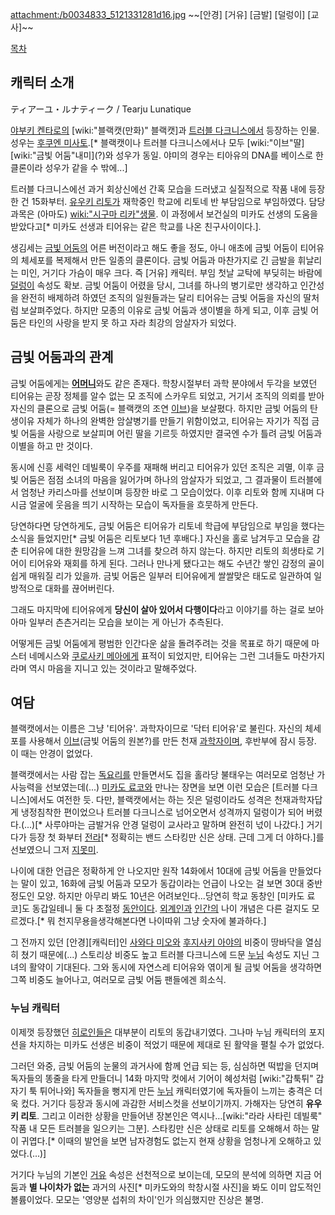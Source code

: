 attachment:/b0034833_5121331281d16.jpg
~~[안경] [거유] [금발] [덜렁이] [교사]~~ 

[[목차]]
== 캐릭터 소개 ==
ティアーユ・ルナティーク / Tearju Lunatique

[[야부키 켄타로]]의 [wiki:"블랙캣(만화)" 블랙캣]과 [[트러블 다크니스]]에서 등장하는 인물. 성우는 [[후쿠엔 미사토]].[* 블랙캣이나 트러블 다크니스에서나 모두 [wiki:"이브"딸][wiki:"금빛 어둠"내미](?)와 성우가 동일. 야미의 경우는 티아유의 DNA를 베이스로 한 클론이라 성우가 같을 수 밖에...]

트러블 다크니스에선 과거 회상신에선 간혹 모습을 드러냈고 실질적으로 작품 내에 등장한 건 15화부터. [[유우키 리토]]가 재학중인 학교에 리토네 반 부담임으로 부임하였다. 담당 과목은 (아마도) [[wiki:"시구마 리카"생물]]. 이 과정에서 보건실의 미카도 선생의 도움을 받았다고[* 미카도 선생과 티어유는 같은 학교를 나온 친구사이이다.].

생김세는 [[금빛 어둠]]의 어른 버전이라고 해도 좋을 정도, 아니 애초에 금빛 어둠이 티어유의 체세포를 복제해서 만든 일종의 클론이다. 금빛 어둠과 마찬가지로 긴 금발을 휘날리는 미인, 거기다 가슴이 매우 크다. 즉 [거유] 캐릭터. 부임 첫날 교탁에 부딪히는 바람에 [[덜렁이]] 속성도 확보. 금빛 어둠이 어렸을 당시, 그녀를 하나의 병기로만 생각하고 인간성을 완전히 배제하려 하였던 조직의 일원들과는 달리 티어유는 금빛 어둠을 자신의 딸처럼 보살펴주었다. 하지만 모종의 이유로 금빛 어둠과 생이별을 하게 되고, 이후 금빛 어둠은 타인의 사랑을 받지 못 하고 자라 최강의 암살자가 되었다.

== 금빛 어둠과의 관계 ==
금빛 어둠에게는 '''[[어머니]]'''와도 같은 존재다. 학창시절부터 과학 분야에서 두각을 보였던 티어유는 곧장 정체를 알수 없는 모 조직에 스카우트 되었고, 거기서 조직의 의뢰를 받아 자신의 클론으로 금빛 어둠(= 블랙캣의 조연 [[이브]])을 보살폈다. 하지만 금빛 어둠의 탄생이유 자체가 하나의 완벽한 암살병기를 만들기 위함이었고, 티어유는 자기가 직접 금빛 어둠을 사랑으로 보살피며 어린 딸을 기르듯 하였지만 결국엔 수가 틀려 금빛 어둠과 이별을 하고 만 것이다.

동시에 신흥 세력인 데빌룩이 우주를 재패해 버리고 티어유가 있던 조직은 괴멸, 이후 금빛 어둠은 점점 소녀의 마음을 잃어가며 하나의 암살자가 되었고, 그 결과물이 트러블에서 엄청난 카리스마를 선보이며 등장한 바로 그 모습이었다. 이후 리토와 함께 지내며 다시금 얼굴에 웃음을 띄기 시작하는 모습이 독자들을 흐뭇하게 만든다.

당연하다면 당연하게도, 금빛 어둠은 티어유가 리토네 학급에 부담임으로 부임을 했다는 소식을 들었지만[* 금빛 어둠은 리토보다 1년 후배다.] 자신을 홀로 남겨두고 모습을 감춘 티어유에 대한 원망감을 느껴 그녀를 찾으려 하지 않는다. 하지만 리토의 희생타로 기어이 티어유와 재회를 하게 된다. 그러나 만나게 됐다고는 해도 수년간 쌓인 감정의 골이 쉽게 매워질 리가 있을까. 금빛 어둠은 일부러 티어유에게 쌀쌀맞은 태도로 일관하여 일방적으로 대화를 끊어버린다.

그래도 마지막에 티어유에게 '''당신이 살아 있어서 다행이다'''라고 이야기를 하는 걸로 보아 아마 일부러 츤츤거리는 모습을 보이는 게 아닌가 추측된다. 

어떻게든 금빛 어둠에게 평범한 인간다운 삶을 돌려주려는 것을 목표로 하기 때문에 마스터 네메시스와 [[쿠로사키 메아]]에게 표적이 되었지만, 티어유는 그런 그녀들도 마찬가지라며 역시 마음을 지니고 있는 것이라고 말해주었다. 

== 여담 ==
블랙캣에서는 이름은 그냥 '티어유'. 과학자이므로 '닥터 티어유'로 불린다. 자신의 체세포를 사용해서 [[이브]](금빛 어둠의 원본?)를 만든 천재 [[과학자]]이며, 후반부에 잠시 등장. 이 때는 안경이 없었다.

블랙캣에서는 사람 잡는 [[독요리]]를 만들면서도 집을 홀라당 불태우는 여러모로 엄청난 가사능력을 선보였는데(...) [[미카도 료코]]와 만나는 장면을 보면 이런 모습은 [트러블 다크니스]에서도 여전한 듯. 다만, 블랙캣에서는 하는 짓은 덜렁이라도 성격은 천재과학자답게 냉정침착한 편이었으나 트러블 다크니스로 넘어오면서 성격까지 덜렁이가 되어 버렸다.(...)[* 사루야마는 금발거유 안경 덜렁이 교사라고 말하며 완전히 넋이 나갔다.] 거기다가 등장 첫 화부터 [[전라]][* 정확히는 밴드 스타킹만 신은 상태. 근데 그게 더 야하다.]를 선보였으니 그저 [[지못미]].

나이에 대한 언급은 정확하게 안 나오지만 원작 14화에서 10대에 금빛 어둠을 만들었다는 말이 있고, 16화에 금빛 어둠과 모모가 동갑이라는 언급이 나오는 걸 보면 30대 중반 정도인 모양. 하지만 아무리 봐도 10년은 어려보인다...당연히 학교 동창인 [미카도 료코]도 동갑일테니 둘 다 초절정 [[동안]]이다. [[외계인]]과 [[인간]]의 나이 개념은 다른 걸지도 모르겠다.[* 뭐 천지무용을생각해본다면 나이따위 그냥 숫자에 불과하다.] 

그 전까지 있던 [안경][캐릭터]인 [[사와다 미오]]와 [[후지사키 아야]]의 비중이 땅바닥을 열심히 쳤기 때문에(...) 스토리상 비중도 높고 트러블 다크니스에 드문 [[누님]] 속성도 지닌 그녀의 활약이 기대된다. 그와 동시에 자연스레 티어유와 엮이게 될 금빛 어둠을 생각하면 그쪽 비중도 늘어나고, 여러모로 금빛 어둠 팬들에겐 희소식.
=== 누님 캐릭터 ===
이제껏 등장했던 [[히로인]]들은 대부분이 리토의 동갑내기였다. 그나마 누님 캐릭터의 포지션을 차지하는 미카도 선생은 비중이 적었기 때문에 제대로 된 활약을 펼칠 수가 없었다.

그러던 와중, 금빛 어둠의 눈물의 과거사에 함께 언급 되는 등, 심심하면 떡밥을 던지며 독자들의 똥줄을 타게 만들더니 14화 마지막 컷에서 기어이 혜성처럼 [wiki:"갑툭튀" 갑자기 툭 튀어나와] 독자들을 뻥지게 만든 [[누님]] 캐릭터였기에 독자들이 느끼는 충격은 더욱 컸다. 거기다 등장과 동시에 과감한 서비스컷을 선보이기까지. 가해자는 당연히 '''유우키 리토'''. 그리고 이러한 상황을 만들어낸 장본인은 역시나…[wiki:"라라 사타린 데빌룩" 작품 내 모든 트러블을 일으키는 그분]. 스타킹만 신은 상태로 리토를 오해해서 하는 말이 귀엽다.[* 이때의 발언을 보면 남자경험도 없는지 현재 상황을 엄청나게 오해하고 있었다.(...)]

거기다 누님의 기본인 [[거유]] 속성은 선천적으로 보이는데, 모모의 분석에 의하면 지금 어둠과 '''별 나이차가 없는''' 과거의 사진[* 미카도와의 학창시절 사진]을 봐도 이미 압도적인 볼륨이었다. 모모는 '영양분 섭취의 차이'인가 의심했지만 진상은 불명.
